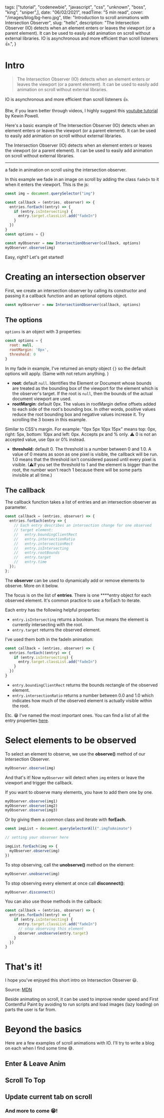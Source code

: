
  tags: ["tutorial", "codenewbie", "javascript", "css", "unknown", "boss", "king", "sniper",],
  date: "06/02/2021",
  readTime: "5 min read",
  cover: "/images/blog/bg-hero.jpg",
  title: "Introduction to scroll animations with Intersection Observer",
  slug: "hello",
  description: "The Intersection Observer (IO) detects when an element enters or leaves the viewport (or a parent element). It can be used to easily add animation on scroll without external libraries. IO is asynchronous and more efficient than scroll listeners 👍.",
}

# Intro

> The Intersection Observer (IO) detects when an element enters or leaves the viewport (or a parent element). It can be used to easily add animation on scroll without external libraries.

IO is asynchronous and more efficient than scroll listeners 👍.

Btw, if you learn better through videos, I highly suggest this [youtube tutorial](https://www.youtube.com/watch?v=T8EYosX4NOo "sth") by Kewin Powell.

Here's a basic example of
The Intersection Observer (IO) detects when an element enters or leaves the viewport (or a parent element). It can be used to easily add animation on scroll without external libraries.


The Intersection Observer (IO) detects when an element enters or leaves the viewport (or a parent element). It can be used to easily add animation on scroll without external libraries.

---

 a fade in animation on scroll using the intersection observer.

<Codepen url="https://codepen.io/ljc-dev/pen/XWNXBJg?editors=0010"/>

In this example we fade in an image on scroll by adding the class `fadeIn`  to it when it enters the viewport. This is the js:

```jsx
const img = document.querySelector("img")

const callback = (entries, observer) => {
  entries.forEach((entry) => {
    if (entry.isIntersecting) {
      entry.target.classList.add("fadeIn")
    }
  })
}
const options = {}

const myObserver = new IntersectionObserver(callback, options)
myObserver.observe(img)
```

Easy, right? Let's get started!

# Creating an intersection observer

First, we create an intersection observer by calling its constructor and passing it a callback function and an optional options object.

```jsx
const myObserver = new IntersectionObserver(callback, options)
```

## The options

`options` is an object with 3 properties:

```jsx
const options = {
  root: null,
  rootMargin: '0px',
  threshold: 0
}
```

In my fade in example, I've returned an empty object `{}` so the default options will apply. (Same with not return anything. )

- **root**: default `null`.  Identifies the Element or Document whose bounds are treated as the bounding box of the viewport for the element which is the observer's target. If the root is `null`, then the bounds of the actual document viewport are used.
- **rootMargin**: default 0px. The values in rootMargin define offsets added to each side of the root's bounding box.  In other words, positive values reduce the root bounding box and negative values increase it. Try scrolling the 3 boxes in this example.

<Codepen url="https://codepen.io/ljc-dev/pen/vYyLVdR?editors=0010"/>


Similar to CSS's margin. For example: "0px 5px 10px 15px" means top: 0px, right: 5px, bottom: 10px and left: 0px.  Accepts px and % only. ⚠ 0 is not an accepted value, use 0px or 0% instead.

- **threshold:**  default 0. The threshold is a number between 0 and 1.0. 
A value of  0 means as soon as one pixel is visible, the callback will be run.  1.0  means that the threshold isn't considered passed until every pixel is visible. (⚠If you set the threshold to 1 and the element is bigger than the root, the number won't reach 1 because there will be some parts invisible at all time.)

<Codepen url="https://codepen.io/ljc-dev/pen/bGBEOMa"/>

## The callback

The callback function takes a list of entries and an intersection observer as parameter.

```jsx
const callback = (entries, observer) => {
  entries.forEach(entry => {
    // Each entry describes an intersection change for one observed
    // target element:
    //   entry.boundingClientRect
    //   entry.intersectionRatio
    //   entry.intersectionRect
    //   entry.isIntersecting
    //   entry.rootBounds
    //   entry.target
    //   entry.time
  });
};
```

The **observer** can be used to dynamically add or remove elements to observe. More on it below.

The focus is on the list of **entries**. There is one ****entry object for each observed element. It's common practice to use a forEach to iterate.

Each entry has the following helpful properties:

- `entry.isIntersecting` returns a boolean. True means the element is currently intersecting with the root.
- `entry.target` returns the observed element.

I've used them both in the fadeIn animation:

```jsx
const callback = (entries, observer) => {
  entries.forEach((entry) => {
    if (entry.isIntersecting) {
      entry.target.classList.add("fadeIn")
    }
  })
}
```

- `entry.boundingClientRect` returns the bounds rectangle of the observed element.
- `entry.intersectionRatio` returns a number between 0.0 and 1.0 which indicates how much of the observed element is actually visible within the root.

Etc. 😁 I've named the most important ones. You can find a list of all the entry properties [here](https://developer.mozilla.org/en-US/docs/Web/API/IntersectionObserverEntry).

# Select elements to be observed

To select an element to observe, we use the **observe()** method of our Intersection Observer.

```jsx
myObserver.observe(img)
```

And that's it! Now `myObserver` will detect when `img` enters or leave the viewport and trigger the callback.

If you want to observe many elements, you have to add them one by one.

```jsx
myObserver.observe(img1)
myObserver.observe(img2)
myObserver.observe(img3)
```

Or by giving them a common class and iterate with **forEach.**

```js
const imgList = document.querySelectorAll(".imgToAnimate")

// setting your observer here

imgList.forEach(img => {
  myObserver.observe(img)
})
```

To stop observing, call the **unobserve()** method on the element:

```jsx
myObserver.unobserve(img)
```

To stop observing every element at once call **disconnect()**:

```jsx
myObserver.disconnect()
```

You can also use those methods in the callback:

```jsx
const callback = (entries, observer) => {
  entries.forEach((entry) => {
    if (entry.isIntersecting) {
      entry.target.classList.add("fadeIn")
      // stop observing this element
      observer.unobserve(entry.target)
    }
  })
}
```

# That's it!

I hope you've enjoyed this short intro on Intersection Observer 😃. 

Source: [MDN](https://developer.mozilla.org/en-US/docs/Web/API/Intersection_Observer_API)

Beside animating on scroll, it can be used to improve render speed and First Contentful Paint by avoiding to run scripts and load images (lazy loading) on parts the user is far from. 

# Beyond the basics

Here are a few examples of scroll animations with IO. I'll try to write a blog on each when I find some time 😅.

## Enter & Leave Anim

<Codepen url="https://codepen.io/ljc-dev/pen/mdOVNqr?editors=0010"/>

## Scroll To Top

<Codepen url="https://codepen.io/ljc-dev/pen/abBdxPb"/>

## Update current tab on scroll

<Codepen url="https://codepen.io/ljc-dev/pen/MWbKdEW"/>

### And more to come 😁!